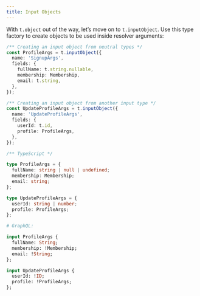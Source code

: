 ```yaml
---
title: Input Objects
---
```


<!-- TODO: break the text blocks and make them more readable -->
<!-- TODO: codeblock all technical terms -->

With `t.object` out of the way, let’s move on to `t.inputObject`. Use this type factory to create objects to be used inside resolver arguments:

```ts
/** Creating an input object from neutral types */
const ProfileArgs = t.inputObject({
  name: 'SignupArgs',
  fields: {
    fullName: t.string.nullable,
    membership: Membership,
    email: t.string,
  },
});

/** Creating an input object from another input type */
const UpdateProfileArgs = t.inputObject({
  name: 'UpdateProfileArgs',
  fields: {
    userId: t.id,
    profile: ProfileArgs,
  },
});
```

```ts
/** TypeScript */

type ProfileArgs = {
  fullName: string | null | undefined;
  membership: Membership;
  email: string;
};

type UpdateProfileArgs = {
  userId: string | number;
  profile: ProfileArgs;
};
```

```graphql
# GraphQL:

input ProfileArgs {
  fullName: String;
  membership: !Membership;
  email: !String;
};

input UpdateProfileArgs {
  userId: !ID;
  profile: !ProfileArgs;
};
```
